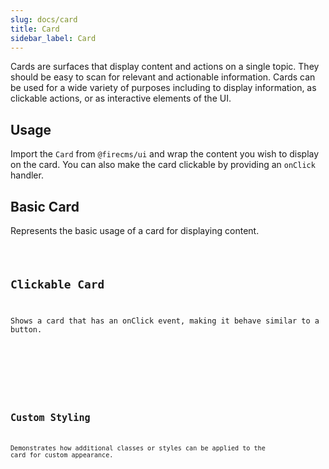 ```yaml
---
slug: docs/card
title: Card
sidebar_label: Card
---
```


Cards are surfaces that display content and actions on a single topic. They should be easy to scan for relevant and actionable information. Cards can be used for a wide variety of purposes including to display information, as clickable actions, or as interactive elements of the UI.

## Usage

Import the `Card` from `@firecms/ui` and wrap the content you wish to display on the card. You can also make the card clickable by providing an `onClick` handler.


## Basic Card

Represents the basic usage of a card for displaying content.


<CodeSample>
    <CardBasicDemo/>
</CodeSample>

<Code code={CardBasicSource} lang="tsx" />

## Clickable Card

Shows a card that has an onClick event, making it behave similar to a button.


<CodeSample>
    <CardClickableDemo/>
</CodeSample>

<Code code={CardClickableSource} lang="tsx" />

## Custom Styling

Demonstrates how additional classes or styles can be applied to the card for custom appearance.


<CodeSample>
    <CardCustomStyleDemo/>
</CodeSample>

<Code code={CardCustomStyleSource} lang="tsx" />
